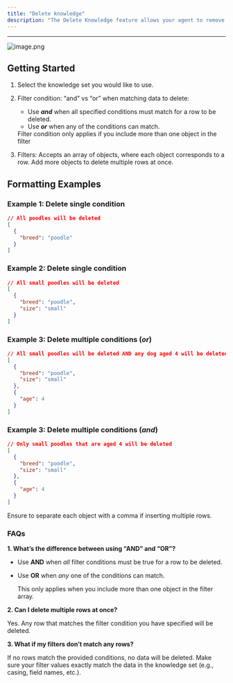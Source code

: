 ```yaml
---
title: "Delete knowledge"
description: "The Delete Knowledge feature allows your agent to remove information from your knowledge table—making it easy to manage and keep your data relevant and up to date. "
---
```


---

![image.png](/images/image.png)

## Getting Started

1. Select the knowledge set you would like to use.
2. Filter condition: “and” vs “or” when matching data to delete:
   - Use **_and_** when all specified conditions must match for a row to be deleted. 
   - Use **_or_** when any of the conditions can match.

   <Note>
     Filter condition only applies if you include more than one object in the filter
   </Note>
3. Filters: Accepts an array of objects, where each object corresponds to a row. Add more objects to delete multiple rows at once.

## Formatting Examples

### Example 1: Delete single condition

```json
// All poodles will be deleted
[
  {
    "breed": "poodle"
  }
]
```

### Example 2: Delete single condition

```json
// All small poodles will be deleted
[
  {
    "breed": "poodle",
	"size": "small"
  }
]
```

### Example 3: Delete multiple conditions (_or_)

```json
// All small poodles will be deleted AND any dog aged 4 will be deleted
[
  {
    "breed": "poodle",
    "size": "small"
  }, 
  {
    "age": 4
  }
]
```

### Example 3: Delete multiple conditions (_and_)

```json
// Only small poodles that are aged 4 will be deleted
[
  {
    "breed": "poodle",
    "size": "small"
  }, 
  {
    "age": 4
  }
]
```

<Note>
  Ensure to separate each object with a comma if inserting multiple rows.
</Note>

### **FAQs**

**1. What’s the difference between using “AND” and “OR”?**

- Use **AND** when _all_ filter conditions must be true for a row to be deleted.
- Use **OR** when _any_ one of the conditions can match.

  This only applies when you include more than one object in the filter array.

**2. Can I delete multiple rows at once?**

Yes. Any row that matches the filter condition you have specified will be deleted.

**3. What if my filters don’t match any rows?**

If no rows match the provided conditions, no data will be deleted. Make sure your filter values exactly match the data in the knowledge set (e.g., casing, field names, etc.).